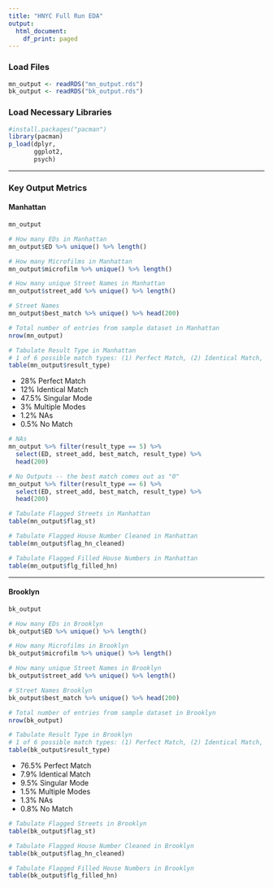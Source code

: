 ```yaml
---
title: "HNYC Full Run EDA"
output:
  html_document:
    df_print: paged
---
```


### Load Files
```r
mn_output <- readRDS("mn_output.rds")
bk_output <- readRDS("bk_output.rds")
```

### Load Necessary Libraries
```r
#install.packages("pacman")
library(pacman)
p_load(dplyr,
       ggplot2,
       psych)
```

***
### Key Output Metrics

#### Manhattan
```r
mn_output
```

```r
# How many EDs in Manhattan
mn_output$ED %>% unique() %>% length()
```

```r
# How many Microfilms in Manhattan
mn_output$microfilm %>% unique() %>% length()
```

```r
# How many unique Street Names in Manhattan
mn_output$street_add %>% unique() %>% length()

# Street Names
mn_output$best_match %>% unique() %>% head(200)
```

```r
# Total number of entries from sample dataset in Manhattan
nrow(mn_output)
```

```r
# Tabulate Result Type in Manhattan
# 1 of 6 possible match types: (1) Perfect Match, (2) Identical Match, (3) Singular Mode, (4) Multiple Modes, (5) NA mode, (6) No match. Refer to documentation for more details.
table(mn_output$result_type)
```

- 28% Perfect Match
- 12% Identical Match
- 47.5% Singular Mode
- 3% Multiple Modes
- 1.2% NAs
- 0.5% No Match

```r
# NAs
mn_output %>% filter(result_type == 5) %>% 
  select(ED, street_add, best_match, result_type) %>%
  head(200)
```

```r
# No Outputs -- the best match comes out as "0"
mn_output %>% filter(result_type == 6) %>% 
  select(ED, street_add, best_match, result_type) %>%
  head(200)
```

```r
# Tabulate Flagged Streets in Manhattan
table(mn_output$flag_st)
```

```r
# Tabulate Flagged House Number Cleaned in Manhattan
table(mn_output$flag_hn_cleaned)
```

```r
# Tabulate Flagged Filled House Numbers in Manhattan
table(mn_output$flg_filled_hn)
```

***

#### Brooklyn
```r
bk_output
```

```r
# How many EDs in Brooklyn
bk_output$ED %>% unique() %>% length()
```

```r
# How many Microfilms in Brooklyn
bk_output$microfilm %>% unique() %>% length()
```

```r
# How many unique Street Names in Brooklyn
bk_output$street_add %>% unique() %>% length()

# Street Names Brooklyn
bk_output$best_match %>% unique() %>% head(200)
```

```r
# Total number of entries from sample dataset in Brooklyn
nrow(bk_output)
```

```r
# Tabulate Result Type in Brooklyn
# 1 of 6 possible match types: (1) Perfect Match, (2) Identical Match, (3) Singular Mode, (4) Multiple Modes, (5) NA mode, (6) No match. Refer to documentation for more details.
table(bk_output$result_type)
```

- 76.5% Perfect Match
- 7.9% Identical Match
- 9.5% Singular Mode
- 1.5% Multiple Modes
- 1.3% NAs
- 0.8% No Match

```r
# Tabulate Flagged Streets in Brooklyn
table(bk_output$flag_st)
```

```r
# Tabulate Flagged House Number Cleaned in Brooklyn
table(bk_output$flag_hn_cleaned)
```

```r
# Tabulate Flagged Filled House Numbers in Brooklyn
table(bk_output$flg_filled_hn)
```
